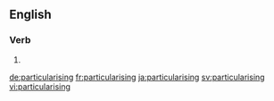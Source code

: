 ==English==

===Verb===
{{head|en|present participle}}

# {{present participle of|particularise|lang=en|nocat=1}}

[[de:particularising]]
[[fr:particularising]]
[[ja:particularising]]
[[sv:particularising]]
[[vi:particularising]]